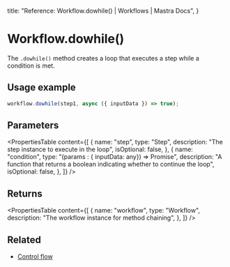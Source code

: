   title: "Reference: Workflow.dowhile() | Workflows | Mastra Docs",
}

# Workflow.dowhile()

The `.dowhile()` method creates a loop that executes a step while a condition is met.

## Usage example

```typescript copy
workflow.dowhile(step1, async ({ inputData }) => true);
```

## Parameters

<PropertiesTable
  content={[
    {
      name: "step",
      type: "Step",
      description: "The step instance to execute in the loop",
      isOptional: false,
    },
    {
      name: "condition",
      type: "(params : { inputData: any}) => Promise<boolean>",
      description:
        "A function that returns a boolean indicating whether to continue the loop",
      isOptional: false,
    },
  ]}
/>

## Returns

<PropertiesTable
  content={[
    {
      name: "workflow",
      type: "Workflow",
      description: "The workflow instance for method chaining",
    },
  ]}
/>

## Related

- [Control flow](../../docs/workflows/control-flow.mdx)